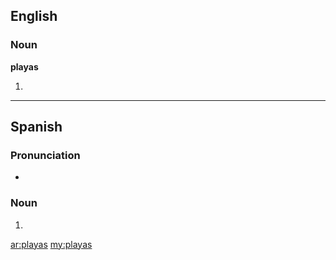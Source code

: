 ==English==

===Noun===
'''playas'''

# {{plural of|[[playa]]}}

----

==Spanish==

===Pronunciation===
* {{IPA|/ˈplajas/|lang=es|nocat=1}}

===Noun===
{{infl|es|noun form|g=f|g2=p}}

# {{plural of|playa|lang=Spanish|nocat=1}}

[[ar:playas]]
[[my:playas]]